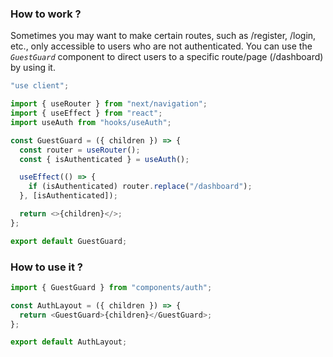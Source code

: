 ### How to work ?

Sometimes you may want to make certain routes, such as /register, /login, etc., only accessible to users who are not authenticated. You can use the _`GuestGuard`_ component to direct users to a specific route/page (/dashboard) by using it.

```js GuestGuard.jsx
"use client";

import { useRouter } from "next/navigation";
import { useEffect } from "react";
import useAuth from "hooks/useAuth";

const GuestGuard = ({ children }) => {
  const router = useRouter();
  const { isAuthenticated } = useAuth();

  useEffect(() => {
    if (isAuthenticated) router.replace("/dashboard");
  }, [isAuthenticated]);

  return <>{children}</>;
};

export default GuestGuard;
```

### How to use it ?

```js layout.jsx
import { GuestGuard } from "components/auth";

const AuthLayout = ({ children }) => {
  return <GuestGuard>{children}</GuestGuard>;
};

export default AuthLayout;
```
